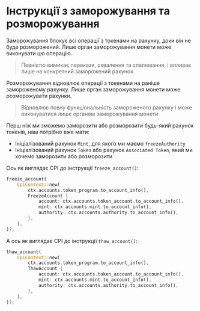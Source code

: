
# Інструкції з заморожування та розморожування

Заморожування блокує всі операції з токенами на рахунку, доки він не буде розморожений. Лише орган заморожування монети може виконувати цю операцію.

> Повністю вимикає перекази, схвалення та спалювання, і впливає лише на конкретний заморожений рахунок

Розморожування відновлює операції з токенами на раніше замороженому рахунку. Лише орган заморожування монети може розморожувати рахунки.

> Відновлює повну функціональність замороженого рахунку і може виконуватися лише органом заморожування монети

Перш ніж ми зможемо заморозити або розморозити будь-який рахунок токенів, нам потрібно вже мати:
- Ініціалізований рахунок `Mint`, для якого ми маємо `freezeAuthority`
- Ініціалізований рахунок `Token` або рахунок `Associated Token`, який ми хочемо заморозити або розморозити

Ось як виглядає CPI до інструкції `freeze_account()`: 

```rust
freeze_account(
    CpiContext::new(
        ctx.accounts.token_program.to_account_info(),
        FreezeAccount {
            account: ctx.accounts.token_account.to_account_info(),
            mint: ctx.accounts.mint.to_account_info(),
            authority: ctx.accounts.authority.to_account_info(),
        },
    ),
)?;
```

А ось як виглядає CPI до інструкції `thaw_account()`: 

```rust
thaw_account(
    CpiContext::new(
        ctx.accounts.token_program.to_account_info(),
        ThawAccount {
            account: ctx.accounts.token_account.to_account_info(),
            mint: ctx.accounts.mint.to_account_info(),
            authority: ctx.accounts.authority.to_account_info(),
        },
    ),
)?;
```